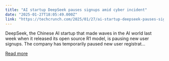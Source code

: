 ```yaml
---
title: "AI startup DeepSeek pauses signups amid cyber incident"
date: "2025-01-27T18:05:49.000Z"
link: "https://techcrunch.com/2025/01/27/ai-startup-deepseek-pauses-signups-amid-cyber-incident/"
---
```


DeepSeek, the Chinese AI startup that made waves in the AI world last week when it released its open source R1 model, is pausing new user signups. The company has temporarily paused new user registrat...

[Read more](https://techcrunch.com/2025/01/27/ai-startup-deepseek-pauses-signups-amid-cyber-incident/)
